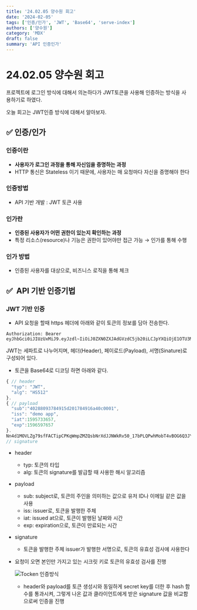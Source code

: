 ```yaml
---
title: '24.02.05 양수원 회고'
date: '2024-02-05'
tags: ['인증/인가', 'JWT', 'Base64', 'serve-index']
authors: ['양수원']
category: 'MDX'
draft: false
summary: 'API 인증인가'
---
```


# 24.02.05 양수원 회고

프로젝트에 로그인 방식에 대해서 의논하다가 JWT토큰을 사용해 인증하는 방식을 사용하기로 하였다. 

오늘 회고는 JWT인증 방식에 대해서 알아보자.

## ✅ 인증/인가

### 인증이란

- **사용자가 로그인 과정을 통해 자신임을 증명하는 과정**
- HTTP 통신은 Stateless 이기 때문에, 사용자는 매 요청마다 자신을 증명해야 한다

### 인증방법

- API 기반 개발 : JWT 토큰 사용

### 인가란

- **인증된 사용자가 어떤 권한이 있는지 확인하는 과정**
- 특정 리소스(resource)나 기능은 권한이 있어야만 접근 가능 → 인가를 통해 수행

### 인가 방법

- 인증된 사용자를 대상으로, 비즈니스 로직을 통해 체크

## ✅  API 기반 인증기법

### JWT 기반 인증

- API 요청을 할때 https 헤더에 아래와 같이 토큰의 정보를 담아 전송한다.

```
Authorization: Bearer eyJhbGci0iJIUzUxMiJ9.eyJzdl~IiOiJ0ZXN0ZXJAdGVzdC5jb20iLCJpYXQiOjE1OTU3MzM2NTcsimV4cCI6MTUSNjUSNzY1N30.Nn4dlMOVLZg79sfFACTipCPKqWmpZMZQsbNrXdJJNWkRv50_17bPLQPwhMobT4vBOG6Q3JYjhDrKFlBSaUxZOg
```

JWT는 세파트로 나누어지며, 헤더(Header), 페이로드(Payload), 서명(Sinature)로 구성되어 있다. 

- 토큰을 Base64로 디코딩 하면 아래와 같다.

```jsx
{ // header
  "typ": "JWT",
  "alg": "HS512"
}.
{ // payload
  "sub":"40288093784915d201784916a40c0001",
  "iss": "demo app",
  "iat":1595733657,
  "exp":1596597657
}.
Nn4d1MOVLZg79sfFACTipCPKqWmpZMZQsbNrXdJJNWkRv50_17bPLQPwhMobT4vBOG6Q3JYjhDrKFlBSaUxZOg
// signature
```

- header
    - typ: 토큰의 타입
    - alg: 토큰의 signature를 발급할 때 사용한 해시 알고리즘
- payload
    - sub: subject로, 토큰의 주인을 의미하는 값으로 유저 ID나 이메일 같은 값을 사용
    - iss: issuer로, 토큰을 발행한 주체
    - iat: issued at으로, 토큰이 발행된 날짜와 시간
    - exp: expiration으로, 토큰이 만료되는 시간
- signature
    - 토큰을 발행한 주체 issuer가 발행한 서명으로, 토큰의 유효성 검사에 사용한다
- 요청이 오면 본인만 가지고 있는 시크릿 키로 토큰의 유효성 검사를 진행
    
    ![Tocken 인증방식](https://scontent-gmp1-1.xx.fbcdn.net/v/t39.30808-6/426152135_122112376964196567_6686644397540593110_n.jpg?_nc_cat=111&ccb=1-7&_nc_sid=524774&_nc_ohc=eU6URIA7taMAX_2xPaK&_nc_ht=scontent-gmp1-1.xx&oh=00_AfAHjFm5cNtvh3pwEBSag9wbz5TyR2x8uQ2E_1uAfttJKw&oe=65C704FC)
    
    - header와 payload를 토큰 생성시와 동일하게 secret key를 더한 후 hash 함수를 통과시켜, 그렇게 나온 값과 클라이언트에게 받은 signature 값을 비교함으로써 인증을 진행